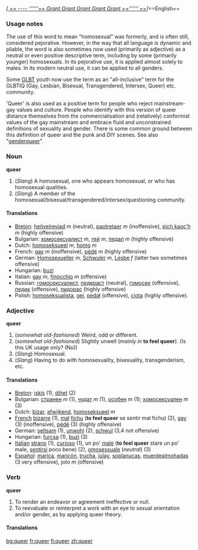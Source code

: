 
''[[[
== 
----
''''''== Grant Grant Grant Grant Grant =='''''' ==]]]''==English==

===Usage notes===
The use of this word to mean "homosexual" was formerly, and is often still, considered pejorative.  However, in the way that all language is dynamic and pliable, the word is also sometimes now used (primarily as adjective) as a neutral or even positive descriptive term, including by some (primarily younger) homosexuals. In its pejorative use, it is applied almost solely to males. In its modern neutral use, it can be applied to all genders.

Some [[GLBT]] youth now use the term as an "all-inclusive" term for the GLBTIQ (Gay, Lesbian, Bisexual, Transgendered, Intersex, Queer) etc. community.

'Queer' is also used as a positive term for people who reject mainstream-gay values and culture.  People who identify with this version of queer distance themselves from the commercialisation and (relatively) conformist values of the gay mainstream and embrace fluid and unconstrained definitions of sexuality and gender.  There is some common ground between this definition of queer and the punk and DIY scenes. See also "[[genderqueer]]".

===Noun===
'''queer'''

#(''Slang'') A homosexual, one who appears homosexual, or who has homosexual qualities.
#(''Slang'') A member of the homosexual/bisexual/transgendered/intersex/questioning community.

====Translations====

*[[Breton]]: [[heñvelreviad]] ''m'' (neutral), [[paotretaer]] ''m'' (inoffensive), [[pich kaoc'h]] ''m'' (highly offensive)
*Bulgarian: [[хомосексуалист]] ''m'', [[гей]] ''m'', [[педал]] ''m''  (highly offensive)
*Dutch: [[homoseksueel]] ''m'', [[homo]] ''m''
*French: [[gay]] ''m'' (inoffensive), [[pédé]] ''m'' (highly offensive)
*German: [[Homosexueller]] ''m'', [[Schwuler]] ''m'', [[Lesbe]] ''f'' (latter two sometimes offensive)
*Hungarian: [[buzi]]
*Italian: [[gay]] ''m'', [[finocchio]] ''m'' (offensive)
*Russian: [[гомосексуалист]], [[педераст]] (neutral), [[гомосек]] (offensive), [[педик]] (offensive), [[пидорас]] (highly offensive)
*Polish: [[homoseksualista]], [[gej]], [[pedał]] (offensive), [[ciota]] (highly offensive).

===Adjective===
'''queer'''

#(''somewhat old-fashioned'') Weird, odd or different.
#(''somewhat old-fashioned'') Slightly unwell (''mainly in'' '''to feel queer''').  (Is this UK usage only? (No))
#(''Slang'') Homosexual.
#(''Slang'') Having to do with homosexuality, bisexuality, transgenderism, etc.

====Translations====

*[[Breton]]: [[iskis]] (1), [[dihet]] (2)
*Bulgarian: [[странен]] ''m'' (1), [[чудат]] ''m'' (1), [[особен]] ''m'' (1); [[хомосексуален]] ''m'' (3)
*Dutch: [[bizar]], [[afwijkend]], [[homoseksueel]] ''m''
*[[French]] [[bizarre]] (1), [[mal]] [[fichu]] ('''to feel queer''' se sentir mal fichu) (2), [[gay]] (3) (inoffensive), [[pédé]] (3) (highly offensive)
*German: [[seltsam]] (1), [[unwohl]] (2), [[schwul]] (3,4 not offensive)
*Hungarian: [[furcsa]] (1), [[buzi]] (3)
*[[Italian]] [[strano]] (1), [[curioso]] (1), un po' [[male]] ('''to feel queer''' stare un po' male, [[sentirsi]] poco bene) (2), [[omosessuale]] (''neutral'') (3)
*[[ Español]]: [[marica]], [[maricón]], [[trucha]], [[julay]], [[soplanucas]], [[muerdealmohadas]] (3 very offensive), joto ''m'' (offensive)

===Verb===
'''queer'''

#To render an endeavor or agreement ineffective or null.
#To reevaluate or reinterpret a work with an eye to sexual orientation and/or gender, as by applying queer theory.
====Translations====

[[bg:queer]]
[[fr:queer]]
[[fi:queer]]
[[zh:queer]]